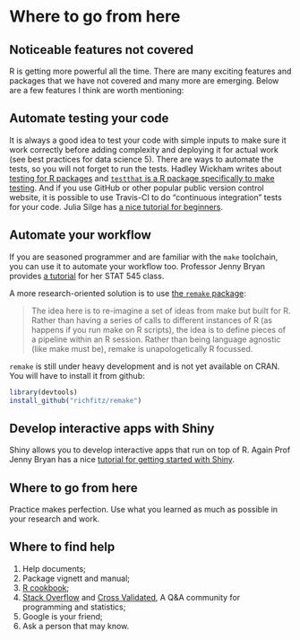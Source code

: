 # Where to go from here

## Noticeable features not covered
R is getting more powerful all the time. There are many exciting features and packages that we have not covered and many more are emerging. Below are a few features I think are worth mentioning:

## Automate testing your code

It is always a good idea to test your code with simple inputs to make sure it work correctly before adding complexity and deploying it for actual work (see best practices for data science 5). There are ways to automate the tests, so you will not forget to run the tests. Hadley Wickham writes about [testing for R packages](http://r-pkgs.had.co.nz/tests.html) and [`testthat` is a R package specifically to make testing](https://github.com/r-lib/testthat). And if you use GitHub or other popular public version control website, it is possible to use Travis-CI to do "continuous integration" tests for your code. Julia Silge has [a nice tutorial for beginners](https://juliasilge.com/blog/beginners-guide-to-travis/).

## Automate your workflow

If you are seasoned programmer and are familiar with the `make` toolchain, you can use it to automate your workflow too. Professor Jenny Bryan provides [a tutorial](http://stat545.com/automation00_index.html) for her STAT 545 class.

A more research-oriented solution is to use [the `remake` package](https://github.com/richfitz/remake):

> The idea here is to re-imagine a set of ideas from make but built for R. Rather than having a series of calls to different instances of R (as happens if you run make on R scripts), the idea is to define pieces of a pipeline within an R session. Rather than being language agnostic (like make must be), remake is unapologetically R focussed.

`remake` is still under heavy development and is not yet available on CRAN. You will have to install it from github:

```r
library(devtools)
install_github("richfitz/remake")
```

## Develop interactive apps with Shiny

Shiny allows you to develop interactive apps that run on top of R. Again Prof Jenny Bryan has a nice [tutorial for getting started with Shiny](http://stat545.com/shiny00_index.html).

## Where to go from here

Practice makes perfection. Use what you learned as much as possible in your research and work.

## Where to find help

1. Help documents;
1. Package vignett and manual;
1. [R cookbook](http://www.cookbook-r.com/);
1. [Stack Overflow](http://stackoverflow.com/questions/tagged/r) and [Cross Validated](https://stats.stackexchange.com/), A Q&A community for programming and statistics;
1. Google is your friend;
1. Ask a person that may know.
